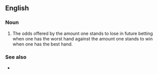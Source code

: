 ==English==

===Noun===
{{en-noun|-|head=[[reverse]] [[implied odds]]}}

# {{lb|en|poker}} The odds offered by the amount one stands to lose in future betting when one has the worst hand against the amount one stands to win when one has the best hand.

===See also===
* {{l|en|implied odds}}